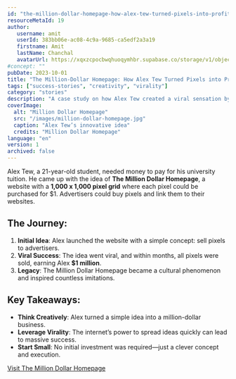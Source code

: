 ```yaml
---
id: "the-million-dollar-homepage-how-alex-tew-turned-pixels-into-profit"
resourceMetaId: 19
author: 
   username: amit
   userId: 383bb06e-ac08-4c9a-9685-ca5edf2a3a19
   firstname: Amit
   lastName: Chanchal
   avatarUrl: https://xqxzcpocbwqhuoqymhbr.supabase.co/storage/v1/object/public/profiles/383bb06e-ac08-4c9a-9685-ca5edf2a3a19/profile.jpg
#concept: ""
pubDate: 2023-10-01
title: "The Million-Dollar Homepage: How Alex Tew Turned Pixels into Profit"
tags: ["success-stories", "creativity", "virality"]
category: "stories"
description: "A case study on how Alex Tew created a viral sensation by selling pixels on a website."
coverImage:
  alt: "Million Dollar Homepage"
  src: "/images/million-dollar-homepage.jpg"
  caption: "Alex Tew’s innovative idea"
  credits: "Million Dollar Homepage"
language: "en"
version: 1
archived: false
---
```


Alex Tew, a 21-year-old student, needed money to pay for his university tuition. He came up with the idea of **The Million Dollar Homepage**, a website with a **1,000 x 1,000 pixel grid** where each pixel could be purchased for $1. Advertisers could buy pixels and link them to their websites.

## The Journey:
1. **Initial Idea**: Alex launched the website with a simple concept: sell pixels to advertisers.
2. **Viral Success**: The idea went viral, and within months, all pixels were sold, earning Alex **$1 million**.
3. **Legacy**: The Million Dollar Homepage became a cultural phenomenon and inspired countless imitations.

## Key Takeaways:
- **Think Creatively**: Alex turned a simple idea into a million-dollar business.
- **Leverage Virality**: The internet’s power to spread ideas quickly can lead to massive success.
- **Start Small**: No initial investment was required—just a clever concept and execution.

[Visit The Million Dollar Homepage](http://www.milliondollarhomepage.com)